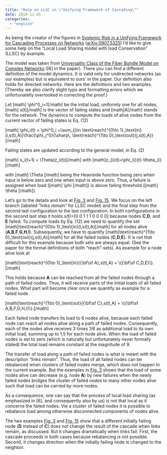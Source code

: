 ```yaml
---
title: "Help on LLSC in \"Unifying Framework of Cascading\""
date: 2010-11-05
categories: 
  - "english"
---
```


As being the creator of the figures in [Systemic Risk in a Unifying Framework for Cascading Processes on Networks](http://dx.doi.org/10.1140/epjb/e2009-00347-4) ([arXiv:0907.5325](http://arxiv.org/abs/0907.5325)) I'd like to give some help on the "Local Load Sharing model with load Conservation" (LLSC) by example. <!--more » Continue reading ...-->

The model was taken from [Universality Class of the Fiber Bundle Model on Complex Networks](http://dx.doi.org/10.1103/PhysRevLett.94.025501) (\[6\] in the paper). There you can find a different definition of the model dynamics. It is valid only for undirected networks (as our examples) but is equivalent to ours' in the paper. Our definition also holds for directed networks. Here are the definitions and two examples. (Thereby we also clarify slight typo and formatting errors which we unfortunatelly overlooked in correcting the proof.)

Let \[math\] \\phi^0\_i=1\[/math\] be the initial load, uniformly one for all nodes, \[math\] s(t)\[/math\] is the vector of failing states and \[math\]A\[/math\] stands for the network. The dynamics to compute the loads of alive nodes from the current vector of failing states is Eq. (12)

\[math\] \\phi\_i(t) = \\phi^0\_i +\\sum\_{j\\in \\text{reach}^{0\\to 1}\_\\text{in}(i,s(t),A)}\\frac{\\phi\_j^0}{\\sharp\\, \\text{reach}^{1\\to 0}\_\\text{out}(j,s(t),A)} \[/math\]

Failing states are updated according to the general model, in Eq. (2)

\[math\] s\_i(t+1) = \\Theta(z\_i(t))\[/math\] with \[math\]z\_{i}(t)=\\phi\_{i}(t)-\\theta\_{i} \[/math\]

with \[math\] \\Theta \[/math\] being the Heaviside function being zero when input is below zero and one when input is above zero. Thus, a failure is assigned when load (\[math\] \\phi \[/math\]) is above failing threshold (\[math\] \\theta \[/math\]).

Let's go to the details and look at [Fig. 3](http://janlo.de/wp/wp-content/uploads/2010/11/contagion_fig3_web.pdf) and [Fig. 15](http://janlo.de/wp/wp-content/uploads/2010/11/contagion_fig15.pdf). We focus on the left branch (labeled "links remain" for LLSC model) and the final step from the second last configuration to the last configuration. In both configurations in the second last step it holds s(t)=\[0 0 1 1 1 0 0 0 0\] because nodes **C**,**D**, and **E** failed. To compute loads by Eq. (12) we need to quantify the set \[math\]\\text{reach}^{0\\to 1}\_\\text{in}(i,s(t),A)\[/math\] for all nodes alive (**A**,**B**,**F**,**G**,**H**,**I**). Subsequently, we have to quantify \[math\]\\text{reach}^{1\\to 0}\_\\text{out}(j,s(t),A)\[/math\] for all the failed nodes (**C**,**D**,**E**). It is not that difficult for this example because both sets are always equal. (See the paper for the formal definitions of both "reach"-sets). As example for a node alive look at

\[math\]\\text{reach}^{0\\to 1}\_\\text{in}({\\bf\\sf A},s(t),A) = \\{{\\bf\\sf C,D,E}\\}.\[/math\]

This holds because **A** can be reached from all the failed nodes through a path of failed nodes. Thus, it will receive parts of the initial loads of all failed nodes. What part will become clear once we quantify as example for a failed node

\[math\]\\text{reach}^{1\\to 0}\_\\text{out}({\\bf\\sf C},s(t),A) = \\{{\\bf\\sf A,B,F,G,H,I}\\}.\[/math\]

Each failed node transfers its load to 6 nodes alive, because each failed node can reach all nodes alive along a path of failed nodes. Consequently, each of the nodes alive receives 3 times 1/6 as additional load to its own initial load, summing up to 1.5 for each node alive. When the load of failed nodes is set to zero (which is naturally but unfortunately never formally stated) the total load remains constant at the magnitude of 9.

The transfer of load along a path of failed nodes is what is meant with the description "links remain". Thus, the load of all failed nodes can be rebalanced when clusters of failed nodes merge, which does not happen in the current example. But the examples in [Fig. 3](http://janlo.de/wp/wp-content/uploads/2010/11/contagion_fig3_web.pdf) shows that the load of some nodes alive can decrease (e.g. node **A**) by new failures when the newly failed nodes bridges the cluster of failed nodes to many other nodes alive such that load can be carried by more nodes.

As a consequence, one can say that the process of local load sharing (as emphasized in \[6\], and consequently also by us) is not that local as it concerns the failed nodes. Vie a cluster of failed nodes it is possible to rebalance load among otherwise disconnected components of nodes alive.

The two examples [Fig. 3](http://janlo.de/wp/wp-content/uploads/2010/11/contagion_fig3_web.pdf) and [Fig. 15](http://janlo.de/wp/wp-content/uploads/2010/11/contagion_fig15.pdf) show that a different initially failing node (**D** instead of **C**) does not change the result of the cascade when links remain, as discussed. But it changes dramatically when links fail: First, the cascade proceeds in both cases because rebalancing is not possible. Second, it changes direction when the initially failing node is changed to the neighbor.
